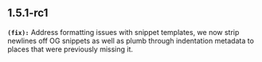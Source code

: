 ## 1.5.1-rc1
**`(fix):`** Address formatting issues with snippet templates, we now strip newlines off OG snippets as well as plumb through indentation metadata to places that were previously missing it.


